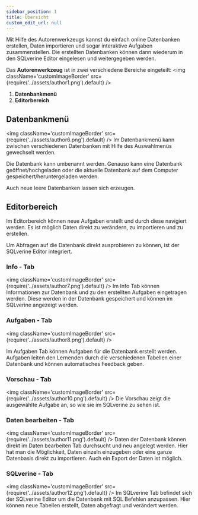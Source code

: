 ```yaml
---
sidebar_position: 1
title: Übersicht
custom_edit_url: null
---
```


Mit Hilfe des Autorenwerkzeugs kannst du einfach online Datenbanken erstellen, Daten importieren und sogar interaktive Aufgaben zusammenstellen. Die erstellten Datenbanken können dann wiederum in den SQLverine Editor eingelesen und weitergegeben werden.

Das **Autorenwerkzeug** ist in zwei verschiedene Bereiche eingeteilt:
<img className='customImageBorder'
  src={require('../assets/author1.png').default} 
/>

1. **Datenbankmenü**
2. **Editorbereich**

## Datenbankmenü
<img className='customImageBorder'
  src={require('../assets/author6.png').default} 
/>
Im Datenbankmenü kann zwischen verschiedenen Datenbanken mit Hilfe des Auswahlmenüs gewechselt werden.

Die Datenbank kann umbenannt werden. Genauso kann eine Datenbank geöffnet/hochgeladen oder die aktuelle Datenbank auf dem Computer gespeichert/heruntergeladen werden.

Auch neue leere Datenbanken lassen sich erzeugen.

## Editorbereich
Im Editorbereich können neue Aufgaben erstellt und durch diese navigiert werden. Es ist möglich Daten direkt zu verändern, zu importieren und zu erstellen.

Um Abfragen auf die Datenbank direkt ausprobieren zu können, ist der SQLverine Editor integriert.

### Info - Tab
<img className='customImageBorder'
  src={require('../assets/author7.png').default} 
/>
Im Info Tab können Informationen zur Datenbank und zu den erstellten Aufgaben eingetragen werden. Diese werden in der Datenbank gespeichert und können im SQLverine angezeigt werden.

### Aufgaben - Tab
<img className='customImageBorder'
  src={require('../assets/author8.png').default} 
/>

Im Aufgaben Tab können Aufgaben für die Datenbank erstellt werden. Aufgaben leiten den Lernenden durch die verschiedenen Tabellen einer Datenbank und können automatisches Feedback geben.


### Vorschau - Tab
<img className='customImageBorder'
  src={require('../assets/author10.png').default} 
/>
Die Vorschau zeigt die ausgewählte Aufgabe an, so wie sie im SQLverine zu sehen ist.

### Daten bearbeiten - Tab
<img className='customImageBorder'
  src={require('../assets/author11.png').default} 
/>
Daten der Datenbank können direkt im Daten bearbeiten Tab durchsucht und neu angelegt werden. Hier hat man die Möglichkeit, Daten einzeln einzugeben oder eine ganze Datenbasis direkt zu importieren. Auch ein Export der Daten ist möglich.

### SQLverine - Tab
<img className='customImageBorder'
  src={require('../assets/author12.png').default} 
/>
Im SQLverine Tab befindet sich der SQLverine Editor um die Datenbank mit SQL Befehlen anzupassen. Hier können neue Tabellen erstellt, Daten abgefragt und verändert werden.

